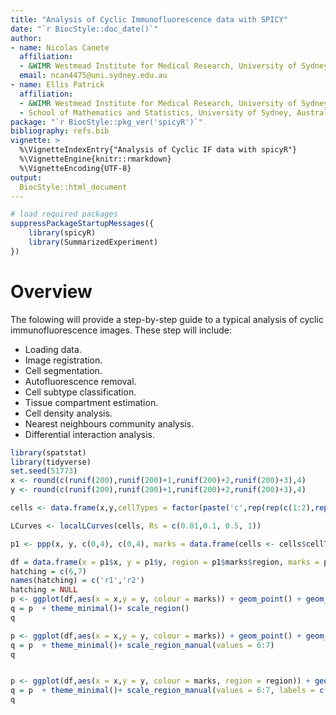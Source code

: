 ```yaml
---
title: "Analysis of Cyclic Immunofluorescence data with SPICY"
date: "`r BiocStyle::doc_date()`"
author:
- name: Nicolas Canete
  affiliation:  
  - &WIMR Westmead Institute for Medical Research, University of Sydney, Australia
  email: ncan4475@uni.sydney.edu.au
- name: Ellis Patrick
  affiliation:
  - &WIMR Westmead Institute for Medical Research, University of Sydney, Australia
  - School of Mathematics and Statistics, University of Sydney, Australia
package: "`r BiocStyle::pkg_ver('spicyR')`"
bibliography: refs.bib
vignette: >
  %\VignetteIndexEntry{"Analysis of Cyclic IF data with spicyR"}
  %\VignetteEngine{knitr::rmarkdown}
  %\VignetteEncoding{UTF-8}
output: 
  BiocStyle::html_document
---
```



```r
# load required packages
suppressPackageStartupMessages({
    library(spicyR)
    library(SummarizedExperiment)
})
```

# Overview

The folowing will provide a step-by-step guide to a typical analysis of cyclic immunofluorescence images. These step will include:

- Loading data.
- Image registration.
- Cell segmentation.
- Autofluorescence removal.
- Cell subtype classification.
- Tissue compartment estimation.
- Cell density analysis.
- Nearest neighbours community analysis.
- Differential interaction analysis.

```r
library(spatstat)
library(tidyverse)
set.seed(51773)
x <- round(c(runif(200),runif(200)+1,runif(200)+2,runif(200)+3),4)
y <- round(c(runif(200),runif(200)+1,runif(200)+2,runif(200)+3),4)

cells <- data.frame(x,y,cellTypes = factor(paste('c',rep(rep(c(1:2),rep(200,2)),2),sep = '')), SampleID = rep(c('s1', 's2'),c(400,400)))

LCurves <- localLCurves(cells, Rs = c(0.01,0.1, 0.5, 1))

p1 <- ppp(x, y, c(0,4), c(0,4), marks = data.frame(cells <- cells$cellTypes,region = factor(paste('r',rep(rep(c(1:2),rep(200,2)),2),sep = '')) ))

df = data.frame(x = p1$x, y = p1$y, region = p1$marks$region, marks = p1$marks$cells)
hatching = c(6,7)
names(hatching) = c('r1','r2')
hatching = NULL
p <- ggplot(df,aes(x = x,y = y, colour = marks)) + geom_point() + geom_hatching(aes(region = region),show.legend = TRUE, window = "concave", line.spacing = 51, nbp = 250, line.width = 1.5) 
q = p  + theme_minimal()+ scale_region() 
q

p <- ggplot(df,aes(x = x,y = y, colour = marks)) + geom_point() + geom_hatching(aes(region = region),show.legend = TRUE, window = "concave", line.spacing = 51, nbp = 250, line.width = 1.5) 
q = p  + theme_minimal()+ scale_region_manual(values = 6:7) 
q


p <- ggplot(df,aes(x = x,y = y, colour = marks, region = region)) + geom_point() + geom_hatching(window = "concave", line.spacing = 51, nbp = 250, line.width = 1.5) 
q = p  + theme_minimal()+ scale_region_manual(values = 6:7, labels = c('ab','cd')) 
q


```



